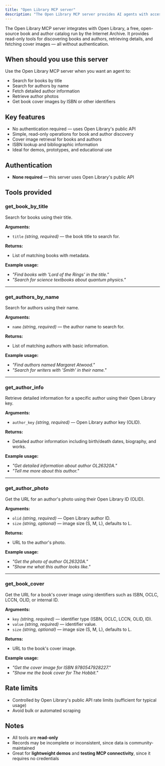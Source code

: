 ```yaml
---
title: "Open Library MCP server"  
description: "The Open Library MCP server provides AI agents with access to Open Library's book and author catalog through a simple read-only API with no authentication required."  
---
```


The Open Library MCP server integrates with Open Library, a free, open-source book and author catalog run by the Internet Archive. It provides read-only tools for discovering books and authors, retrieving details, and fetching cover images — all without authentication.


## When should you use this server

Use the Open Library MCP server when you want an agent to:

- Search for books by title
- Search for authors by name
- Fetch detailed author information
- Retrieve author photos
- Get book cover images by ISBN or other identifiers

## Key features

- No authentication required — uses Open Library's public API
- Simple, read-only operations for book and author discovery
- Cover image retrieval for books and authors
- ISBN lookup and bibliographic information
- Ideal for demos, prototypes, and educational use

## Authentication

- **None required** — this server uses Open Library's public API

## Tools provided

### **get_book_by_title**

Search for books using their title.

**Arguments:**
* `title` *(string, required)* — the book title to search for.

**Returns:**
* List of matching books with metadata.

**Example usage:**
* *"Find books with 'Lord of the Rings' in the title."*
* *"Search for science textbooks about quantum physics."*

---

### **get_authors_by_name**

Search for authors using their name.

**Arguments:**
* `name` *(string, required)* — the author name to search for.

**Returns:**
* List of matching authors with basic information.

**Example usage:**
* *"Find authors named Margaret Atwood."*
* *"Search for writers with 'Smith' in their name."*

---

### **get_author_info**

Retrieve detailed information for a specific author using their Open Library key.

**Arguments:**
* `author_key` *(string, required)* — Open Library author key (OLID).

**Returns:**
* Detailed author information including birth/death dates, biography, and works.

**Example usage:**
* *"Get detailed information about author OL26320A."*
* *"Tell me more about this author."*

---

### **get_author_photo**

Get the URL for an author's photo using their Open Library ID (OLID).

**Arguments:**
* `olid` *(string, required)* — Open Library author ID.
* `size` *(string, optional)* — image size (S, M, L), defaults to L.

**Returns:**
* URL to the author's photo.

**Example usage:**
* *"Get the photo of author OL26320A."*
* *"Show me what this author looks like."*

---

### **get_book_cover**

Get the URL for a book's cover image using identifiers such as ISBN, OCLC, LCCN, OLID, or internal ID.

**Arguments:**
* `key` *(string, required)* — identifier type (ISBN, OCLC, LCCN, OLID, ID).
* `value` *(string, required)* — identifier value.
* `size` *(string, optional)* — image size (S, M, L), defaults to L.

**Returns:**
* URL to the book's cover image.

**Example usage:**
* *"Get the cover image for ISBN 9780547928227."*
* *"Show me the book cover for The Hobbit."*

## Rate limits

- Controlled by Open Library's public API rate limits (sufficient for typical usage)
- Avoid bulk or automated scraping

## Notes

- All tools are **read-only**
- Records may be incomplete or inconsistent, since data is community-maintained
- Great for **lightweight demos** and **testing MCP connectivity**, since it requires no credentials